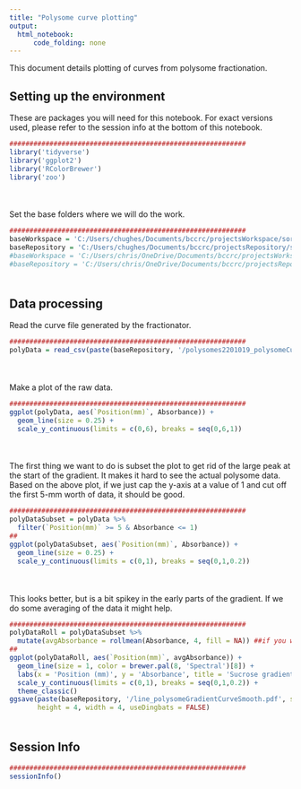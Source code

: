 ```yaml
---
title: "Polysome curve plotting"
output:
  html_notebook:
      code_folding: none
---
```


This document details plotting of curves from polysome fractionation. 

## Setting up the environment

These are packages you will need for this notebook. For exact versions used, please refer to the session info at the bottom of this notebook.

```r
###########################################################
library('tidyverse')
library('ggplot2')
library('RColorBrewer')
library('zoo')
```

<div style="margin-bottom:50px;"></div>

Set the base folders where we will do the work.

```r
###########################################################
baseWorkspace = 'C:/Users/chughes/Documents/bccrc/projectsWorkspace/sorensenLab/relatedToOthers'
baseRepository = 'C:/Users/chughes/Documents/bccrc/projectsRepository/sorensenLab/relatedToOthers'
#baseWorkspace = 'C:/Users/chris/OneDrive/Documents/bccrc/projectsWorkspace/sorensenLab/relatedToYbx1'
#baseRepository = 'C:/Users/chris/OneDrive/Documents/bccrc/projectsRepository/sorensenLab/relatedToYbx1'
```

<div style="margin-bottom:50px;"></div>

## Data processing

Read the curve file generated by the fractionator.

```r
###########################################################
polyData = read_csv(paste(baseRepository, '/polysomes2201019_polysomeCurvesRenata/rs_20201016_chla10ms275_dmso1.csv', sep = ''), skip = 45)
```

<div style="margin-bottom:50px;"></div>

Make a plot of the raw data.

```r
###########################################################
ggplot(polyData, aes(`Position(mm)`, Absorbance)) +
  geom_line(size = 0.25) + 
  scale_y_continuous(limits = c(0,6), breaks = seq(0,6,1))
```

<div style="margin-bottom:50px;"></div>

The first thing we want to do is subset the plot to get rid of the large peak at the start of the gradient. It makes it hard to see the actual polysome data. Based on the above plot, if we just cap the y-axis at a value of 1 and cut off the first 5-mm worth of data, it should be good.

```r
###########################################################
polyDataSubset = polyData %>%
  filter(`Position(mm)` >= 5 & Absorbance <= 1)
##
ggplot(polyDataSubset, aes(`Position(mm)`, Absorbance)) +
  geom_line(size = 0.25) + 
  scale_y_continuous(limits = c(0,1), breaks = seq(0,1,0.2))
```

<div style="margin-bottom:50px;"></div>

This looks better, but is a bit spikey in the early parts of the gradient. If we do some averaging of the data it might help.

```r
###########################################################
polyDataRoll = polyDataSubset %>%
  mutate(avgAbsorbance = rollmean(Absorbance, 4, fill = NA)) ##if you want to change the way the curve looks, change the numerical value here to be higher or lower
##
ggplot(polyDataRoll, aes(`Position(mm)`, avgAbsorbance)) +
  geom_line(size = 1, color = brewer.pal(8, 'Spectral')[8]) +
  labs(x = 'Position (mm)', y = 'Absorbance', title = 'Sucrose gradient - DMSO replicate 1') +
  scale_y_continuous(limits = c(0,1), breaks = seq(0,1,0.2)) +
  theme_classic()
ggsave(paste(baseRepository, '/line_polysomeGradientCurveSmooth.pdf', sep = ''),
       height = 4, width = 4, useDingbats = FALSE)
```

<div style="margin-bottom:50px;"></div>

## Session Info

```r
###########################################################
sessionInfo()
```








